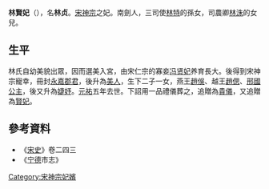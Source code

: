 '''林賢妃'''（{{bd|1052年||1090年|catIdx=Lin,林}}），名'''林贞'''。[[宋神宗|宋神宗]]之妃。南劍人，三司使[[林特_(北宋)|林特]]的孫女，司農卿[[林洙|林洙]]的女兒。

== 生平 ==

林氏自幼美貌出眾，因而選美入宮，由宋仁宗的寡妾[[冯贤妃|冯贤妃]]养育長大。後得到宋神宗寵幸，冊封[[永嘉|永嘉]][[郡君|郡君]]，後升為[[美人_(位号)|美人]]，生下二子一女，燕王[[趙俁|趙俁]]、越王[[趙偲|趙偲]]、[[邢國公主|邢國公主]]，後又升為[[婕妤|婕妤]]。[[元祐|元祐]]五年去世。下詔用一品禮儀葬之，追贈為[[貴儀|貴儀]]，又追贈為[[賢妃|賢妃]]。

==參考資料==
*《[[宋史|宋史]]》卷二四三
*《[[宁德|宁德]]市志》

[[Category:宋神宗妃嬪|Category:宋神宗妃嬪]]